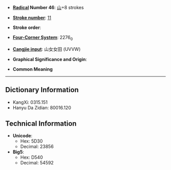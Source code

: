 * '''[[Wiktionary:Chinese radical index| Radical]] Number 46''': [[Wiktionary:Chinese radical index 山|山]]+8 strokes

* '''[[Wiktionary:Chinese total strokes index|Stroke number]]''': [[Wiktionary:Chinese total strokes index 11|11]]

* '''Stroke order''': 

* '''[[Wiktionary:Chinese four corner index|Four-Corner System]]''': 2276<sub>0</sub>

* '''[[Wiktionary:Chinese Cangjie index|Cangjie input]]''': 山女女田 (UVVW)

* '''Graphical Significance and Origin''': 

* '''Common Meaning'''

----

== Dictionary Information ==

* KangXi: 0315.151
* Hanyu Da Zidian: 80016.120

== Technical Information ==

* '''Unicode''':
** Hex: 5D30
** Decimal: 23856
* '''Big5''':
** Hex: D540
** Decimal: 54592